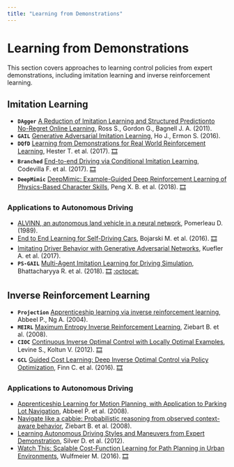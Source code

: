 ```yaml
---
title: "Learning from Demonstrations"
---
```


# Learning from Demonstrations

This section covers approaches to learning control policies from expert demonstrations, including imitation learning and inverse reinforcement learning.

## Imitation Learning

* **`DAgger`** [A Reduction of Imitation Learning and Structured Predictionto No-Regret Online Learning](https://www.cs.cmu.edu/~sross1/publications/Ross-AIStats11-NoRegret.pdf), Ross S., Gordon G., Bagnell J. A. (2011).
* **`GAIL`** [Generative Adversarial Imitation Learning](https://arxiv.org/abs/1606.03476), Ho J., Ermon S. (2016).
* **`DQfD`** [Learning from Demonstrations for Real World Reinforcement Learning](https://pdfs.semanticscholar.org/a7fb/199f85943b3fb6b5f7e9f1680b2e2a445cce.pdf), Hester T. et al. (2017). [🎞️](https://www.youtube.com/watch?v=JR6wmLaYuu4&list=PLdjpGm3xcO-0aqVf--sBZHxCKg-RZfa5T)
* **`Branched`** [End-to-end Driving via Conditional Imitation Learning](https://arxiv.org/abs/1710.02410), Codevilla F. et al. (2017). [🎞️](https://www.youtube.com/watch?v=cFtnflNe5fM)
* **`DeepMimic`** [DeepMimic: Example-Guided Deep Reinforcement Learning of Physics-Based Character Skills](https://xbpeng.github.io/projects/DeepMimic/index.html), Peng X. B. et al. (2018). [🎞️](https://www.youtube.com/watch?v=vppFvq2quQ0&feature=youtu.be)

### Applications to Autonomous Driving

* [ALVINN, an autonomous land vehicle in a neural network](https://papers.nips.cc/paper/95-alvinn-an-autonomous-land-vehicle-in-a-neural-network), Pomerleau D. (1989).
* [End to End Learning for Self-Driving Cars](https://arxiv.org/abs/1604.07316), Bojarski M. et al. (2016). [🎞️](https://www.youtube.com/watch?v=qhUvQiKec2U)
* [Imitating Driver Behavior with Generative Adversarial Networks](https://arxiv.org/abs/1701.06699), Kuefler A. et al. (2017).
* **`PS-GAIL`** [Multi-Agent Imitation Learning for Driving Simulation](https://arxiv.org/abs/1803.01044), Bhattacharyya R. et al. (2018). [🎞️](https://github.com/sisl/ngsim_env/blob/master/media/single_multi_model_2_seed_1.gif) [:octocat:](https://github.com/sisl/ngsim_env)

## Inverse Reinforcement Learning

* **`Projection`** [Apprenticeship learning via inverse reinforcement learning](http://ai.stanford.edu/~ang/papers/icml04-apprentice.pdf), Abbeel P., Ng A. (2004).
* **`MEIRL`** [Maximum Entropy Inverse Reinforcement Learning](https://www.aaai.org/Papers/AAAI/2008/AAAI08-227.pdf), Ziebart B. et al. (2008).
* **`CIOC`** [Continuous Inverse Optimal Control with Locally Optimal Examples](http://graphics.stanford.edu/projects/cioc/), Levine S., Koltun V. (2012). [🎞️](http://graphics.stanford.edu/projects/cioc/cioc.mp4)
* **`GCL`** [Guided Cost Learning: Deep Inverse Optimal Control via Policy Optimization](https://arxiv.org/abs/1603.00448), Finn C. et al. (2016). [🎞️](https://www.youtube.com/watch?v=hXxaepw0zAw)

### Applications to Autonomous Driving

* [Apprenticeship Learning for Motion Planning, with Application to Parking Lot Navigation](http://ieeexplore.ieee.org/document/4651222/), Abbeel P. et al. (2008).
* [Navigate like a cabbie: Probabilistic reasoning from observed context-aware behavior](http://www.cs.cmu.edu/~bziebart/publications/navigate-bziebart.pdf), Ziebart B. et al. (2008).
* [Learning Autonomous Driving Styles and Maneuvers from Expert Demonstration](https://www.ri.cmu.edu/pub_files/2012/6/iser12.pdf), Silver D. et al. (2012).
* [Watch This: Scalable Cost-Function Learning for Path Planning in Urban Environments](https://arxiv.org/abs/1607.02329), Wulfmeier M. (2016). [🎞️](https://www.youtube.com/watch?v=Sdfir_1T-UQ)
